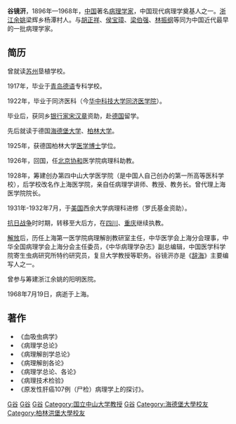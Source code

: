 '''谷镜汧'''，1896年—1968年，[[中国|中国]]著名[[病理学家|病理学家]]，中国现代病理学奠基人之一。[[浙江|浙江]][[余姚|余姚]]梁辉乡杨潭村人。与[[胡正祥|胡正祥]]、[[侯宝璋|侯宝璋]]、[[梁伯强|梁伯强]]、[[林振纲|林振纲]]等同为中国近代最早的一批病理学家。

==简历==
曾就读[[苏州|苏州]]垦植学校。

1917年，毕业于[[青岛|青岛]][[德语|德语]]专科学校。

1922年，毕业于同济医科（今[[华中科技大学同济医学院|华中科技大学同济医学院]]）。

毕业后，获同乡[[银行家|银行家]][[宋汉章|宋汉章]]资助，赴[[德国|德国]]留学。

先后就读于德国[[海德堡大学|海德堡大学]]、[[柏林大学|柏林大学]]。

1925年，获德国柏林大学[[医学博士|医学博士]]学位。

1926年，回国，任[[北京|北京]][[协和|协和]]医学院病理科助教。

1928年，筹建创办第四中山大学医学院（是中国人自己创办的第一所高等医科学校），后学校改名作上海医学院，亲自任病理学讲师、教授、教务长。曾代理上海医学院院长。

1931年-1932年7月，于[[美国|美国]]西余大学病理科进修（罗氏基金资助）。

[[抗日战争|抗日战争]]时时期，转移至大后方，在[[四川|四川]]、[[重庆|重庆]]继续执教。

[[解放|解放]]后，历任上海第一医学院病理解剖教研室主任，中华医学会上海分会理事，中华全国病理学会上海分会主任委员，《中华病理学杂志》副总编辑，中国医学科学院寄生虫病研究所特约研究员，复旦大学教授等职务。谷镜汧亦是《[[辞海|辞海]]》主要编写人之一。

曾参与筹建浙江余姚的阳明医院。

1968年7月19日，病逝于上海。

==著作==

*《血吸虫病学》
*《病理学总论》
*《病理解剖学总论》
*《病理解剖各论》
*《病理学总论、各论》
*《病理技术检验》
*《原发性肝癌107例（尸检）病理学上的探讨》。

{{DEFAULTSORT: Gu}}
[[Category:中国医学家|G谷]]
[[Category:余姚人|G谷]]
[[Category:宁波裔上海人|G谷]]
[[Category:国立中山大学教授|Category:国立中山大学教授]]
[[Category:华中科技大学校友|G谷]]
[[Category:海德堡大學校友|Category:海德堡大學校友]]
[[Category:柏林洪堡大學校友|Category:柏林洪堡大學校友]]